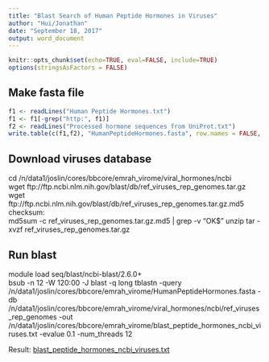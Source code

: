 ---
title: "Blast Search of Human Peptide Hormones in Viruses"
author: "Hui/Jonathan"
date: "September 18, 2017"
output: word_document
---

```{r setup, include=FALSE}
knitr::opts_chunk$set(echo=TRUE, eval=FALSE, include=TRUE)
options(stringsAsFactors = FALSE)
```

## Make fasta file
```{r fasta}
f1 <- readLines("Human Peptide Hormones.txt")
f1 <- f1[-grep("http:", f1)]
f2 <- readLines("Processed hormone sequences from UniProt.txt")
write.table(c(f1,f2), "HumanPeptideHormones.fasta", row.names = FALSE, col.names = FALSE, quote = FALSE)
```

## Download viruses database
cd /n/data1/joslin/cores/bbcore/emrah_virome/viral_hormones/ncbi  
wget ftp://ftp.ncbi.nlm.nih.gov/blast/db/ref_viruses_rep_genomes.tar.gz  
wget ftp://ftp.ncbi.nlm.nih.gov/blast/db/ref_viruses_rep_genomes.tar.gz.md5 
checksum:  
md5sum -c ref_viruses_rep_genomes.tar.gz.md5 | grep -v "OK$" 
unzip
tar -xvzf ref_viruses_rep_genomes.tar.gz  

## Run blast
module load seq/blast/ncbi-blast/2.6.0+    
bsub -n 12 -W 120:00 -J blast -q long tblastn -query /n/data1/joslin/cores/bbcore/emrah_virome/HumanPeptideHormones.fasta -db /n/data1/joslin/cores/bbcore/emrah_virome/viral_hormones/ncbi/ref_viruses_rep_genomes -out  /n/data1/joslin/cores/bbcore/emrah_virome/blast_peptide_hormones_ncbi_viruses.txt -evalue 0.1 -num_threads 12  

Result: [blast_peptide_hormones_ncbi_viruses.txt](blast_peptide_hormones_ncbi_viruses.txt)